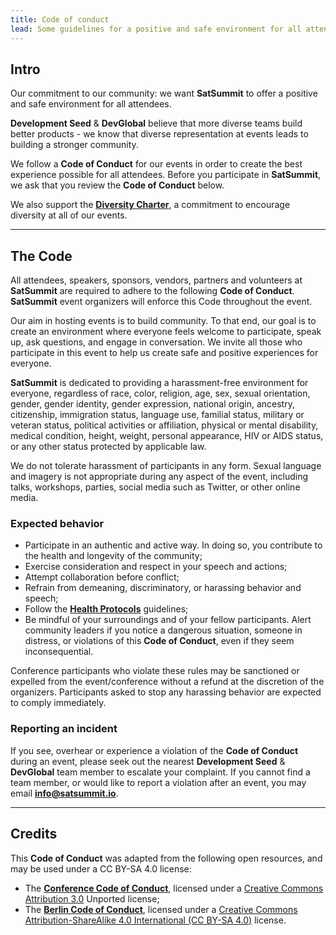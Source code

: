 ```yaml
---
title: Code of conduct
lead: Some guidelines for a positive and safe environment for all attendees.
---
```

## Intro

Our commitment to our community: we want **SatSummit** to offer a positive and safe environment for all attendees.

**Development Seed** & **DevGlobal** believe that more diverse teams build better products - we know that diverse representation at events leads to building a stronger community.

We follow a **Code of Conduct** for our events in order to create the best experience possible for all attendees. Before you participate in **SatSummit**, we ask that you review the **Code of Conduct** below.

We also support the [**Diversity Charter**](https://diversitycharter.org/), a commitment to encourage diversity at all of our events.

---

## The Code

All attendees, speakers, sponsors, vendors, partners and volunteers at **SatSummit** are required to adhere to the following **Code of Conduct**. **SatSummit** event organizers will enforce this Code throughout the event.

Our aim in hosting events is to build community. To that end, our goal is to create an environment where everyone feels welcome to participate, speak up, ask questions, and engage in conversation. We invite all those who participate in this event to help us create safe and positive experiences for everyone.

**SatSummit** is dedicated to providing a harassment-free environment for everyone, regardless of race, color, religion, age, sex, sexual orientation, gender, gender identity, gender expression, national origin, ancestry, citizenship, immigration status, language use, familial status, military or veteran status, political activities or affiliation, physical or mental disability, medical condition, height, weight, personal appearance, HIV or AIDS status, or any other status protected by applicable law.

We do not tolerate harassment of participants in any form. Sexual language and imagery is not appropriate during any aspect of the event, including talks, workshops, parties, social media such as Twitter, or other online media.

### Expected behavior

- Participate in an authentic and active way. In doing so, you contribute to the health and longevity of the community;
- Exercise consideration and respect in your speech and actions;
- Attempt collaboration before conflict;
- Refrain from demeaning, discriminatory, or harassing behavior and speech;
- Follow the **[Health Protocols](/health-protocols)** guidelines;
- Be mindful of your surroundings and of your fellow participants. Alert community leaders if you notice a dangerous situation, someone in distress, or violations of this **Code of Conduct**, even if they seem inconsequential.

Conference participants who violate these rules may be sanctioned or expelled from the event/conference without a refund at the discretion of the organizers. Participants asked to stop any harassing behavior are expected to comply immediately.

### Reporting an incident

If you see, overhear or experience a violation of the **Code of Conduct** during an event, please seek out the nearest **Development Seed** & **DevGlobal** team member to escalate your complaint. If you cannot find a team member, or would like to report a violation after an event, you may email [**info@satsummit.io**](mailto:info@satsummit.io).

---

## Credits

This **Code of Conduct** was adapted from the following open resources, and may be used under a CC BY-SA 4.0 license:
- The [**Conference Code of Conduct**](http://confcodeofconduct.com/), licensed under a [Creative Commons Attribution 3.0](https://creativecommons.org/licenses/by/3.0/deed.en_US) Unported license;
- The [**Berlin Code of Conduct**](http://berlincodeofconduct.org/), licensed under a [Creative Commons Attribution-ShareAlike 4.0 International (CC BY-SA 4.0)](https://creativecommons.org/licenses/by-sa/4.0/) license.